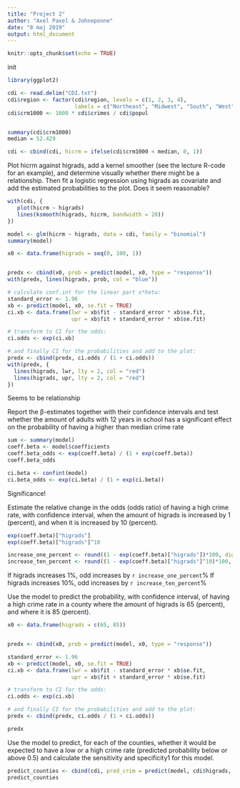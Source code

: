 ```yaml
---
title: "Project 2"
author: "Axel Paxel & Johneponne"
date: "8 maj 2019"
output: html_document
---
```


```r
knitr::opts_chunk$set(echo = TRUE)
```

init

```r
library(ggplot2)

cdi <- read.delim("CDI.txt")
cdi$region <- factor(cdi$region, levels = c(1, 2, 3, 4),
                     labels = c("Northeast", "Midwest", "South", "West"))
cdi$crm1000 <- 1000 * cdi$crimes / cdi$popul


summary(cdi$crm1000)
median = 52.429

cdi <- cbind(cdi, hicrm = ifelse(cdi$crm1000 < median, 0, 1))

```


Plot hicrm against higrads, add a kernel smoother (see the lecture R-code for an example), and determine
visually whether there might be a relationship. Then fit a logistic regression using higrads as covariate and
add the estimated probabilities to the plot. Does it seem reasonable?


```r
with(cdi, {
   plot(hicrm ~ higrads)
   lines(ksmooth(higrads, hicrm, bandwidth = 20))
})

model <- glm(hicrm ~ higrads, data = cdi, family = "binomial")
summary(model)

x0 <- data.frame(higrads = seq(0, 100, 1))


predx <- cbind(x0, prob = predict(model, x0, type = "response"))
with(predx, lines(higrads, prob, col = "blue"))

# calculate conf.int for the linear part x*beta:
standard_error <- 1.96
xb <- predict(model, x0, se.fit = TRUE)
ci.xb <- data.frame(lwr = xb$fit - standard_error * xb$se.fit,
                    upr = xb$fit + standard_error * xb$se.fit)

# transform to CI for the odds:
ci.odds <- exp(ci.xb)

# and finally CI for the probabilities and add to the plot:
predx <- cbind(predx, ci.odds / (1 + ci.odds))
with(predx, {
  lines(higrads, lwr, lty = 2, col = "red")
  lines(higrads, upr, lty = 2, col = "red")
})


```
Seems to be relationship


Report the β-estimates together with their confidence intervals and test whether the amount of adults with
12 years in school has a significant effect on the probability of having a higher than median crime rate


```r
sum <- summary(model)
coeff.beta <- model$coefficients
coeff.beta_odds <- exp(coeff.beta) / (1 + exp(coeff.beta))
coeff.beta_odds

ci.beta <- confint(model)
ci.beta_odds <- exp(ci.beta) / (1 + exp(ci.beta))
```
Significance!

Estimate the relative change in the odds (odds ratio) of having a high crime rate, with confidence interval,
when the amount of higrads is increased by 1 (percent), and when it is increased by 10 (percent).

```r
exp(coeff.beta)["higrads"]
exp(coeff.beta)["higrads"]^10

increase_one_percent <- round((1 - exp(coeff.beta)["higrads"])*100, digits=1)
increase_ten_percent <- round((1 - exp(coeff.beta)["higrads"]^10)*100, digits=1)
```

If higrads increases 1%, odd increases by `r increase_one_percent`%
If higrads increases 10%, odd increases by `r increase_ten_percent`%


Use the model to predict the probability, with confidence interval, of having a high crime rate in a county
where the amount of higrads is 65 (percent), and where it is 85 (percent).
```r
x0 <- data.frame(higrads = c(65, 85))


predx <- cbind(x0, prob = predict(model, x0, type = "response"))

standard_error <- 1.96
xb <- predict(model, x0, se.fit = TRUE)
ci.xb <- data.frame(lwr = xb$fit - standard_error * xb$se.fit,
                    upr = xb$fit + standard_error * xb$se.fit)

# transform to CI for the odds:
ci.odds <- exp(ci.xb)

# and finally CI for the probabilities and add to the plot:
predx <- cbind(predx, ci.odds / (1 + ci.odds))

predx
```

Use the model to predict, for each of the counties, whether it would be expected to have a low or a high crime
rate (predicted probability below or above 0.5) and calculate the sensitivity and specificity1
for this model.

```r
predict_counties <- cbind(cdi, pred_crim = predict(model, cdi$higrads, type = "response"))
predict_counties

```

